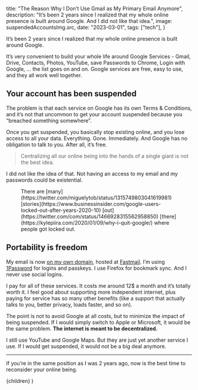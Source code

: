 
  title: "The Reason Why I Don’t Use Gmail as My Primary Email Anymore",
  description:
    "It’s been 2 years since I realized that my whole online presence is built around Google. And I did not like that idea.",
  image: suspendedAccountsImg.src,
  date: "2023-03-01",
  tags: ["tech"],
}

It’s been 2 years since I realized that my whole online presence is built around Google.

It’s very convenient to build your whole life around Google Services - Gmail, Drive, Contacts, Photos, YouTube, save Passwords to Chrome, Login with Google, … the list goes on and on. Google services are free, easy to use, and they all work well together.

## Your account has been suspended

The problem is that each service on Google has its own Terms & Conditions, and it’s not that uncommon to get your account suspended because you “breached something somewhere”.

Once you get suspended, you basically stop existing online, and you lose access to all your data. Everything. Gone. Immediately. And Google has no obligation to talk to you. After all, it’s free.

> Centralizing all our online being into the hands of a single giant is not the best idea.

I did not like the idea of that. Not having an access to my email and my passwords could be existential.

<Figure src={suspendedAccountsImg} alt="A few of many suspended accounts">
  There are [many](https://twitter.com/miguelytob/status/1315749803041619981)
  [stories](https://www.businessinsider.com/google-users-locked-out-after-years-2020-10)
  [out](https://twitter.com/com/status/1466928315562958850)
  [there](https://kylepiira.com/2020/01/09/why-i-quit-google/) where people got
  locked out.
</Figure>

## Portability is freedom

My email is now [on my own domain](/blog/migrating-from-protonmail-to-fastmail), hosted at [Fastmail](https://www.fastmail.com/). I’m using [1Password](https://1password.com/) for logins and passkeys. I use Firefox for bookmark sync. And I never use social logins.

I pay for all of these services. It costs me around 12$ a month and it’s totally worth it. I feel good about supporting more independent internet, plus paying for service has so many other benefits (like a support that actually talks to you, better privacy, loads faster, and so on).

The point is not to avoid Google at all costs, but to minimize the impact of being suspended. If I would simply switch to Apple or Microsoft, it would be the same problem. **The internet is meant to be decentralized.**

I still use YouTube and Google Maps. But they are just yet another service I use. If I would get suspended, it would not be a big deal anymore.

---

If you’re in the same position as I was 2 years ago, now is the best time to reconsider your online being.

  <BlogPostLayout meta={meta}>{children}</BlogPostLayout>
)
